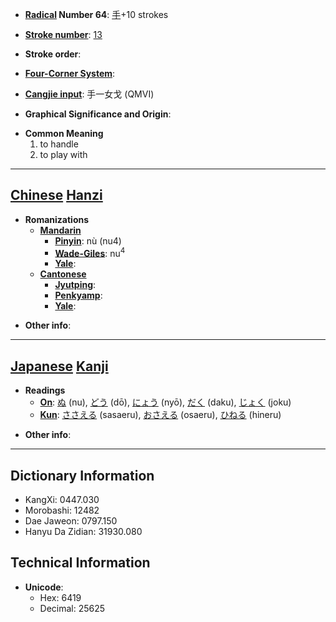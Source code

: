 * '''[[Wiktionary:Chinese radical index| Radical]] Number 64''': [[Wiktionary:Chinese radical index 手|手]]+10 strokes

* '''[[Wiktionary:Chinese total strokes index|Stroke number]]''': [[Wiktionary:Chinese total strokes index 13|13]]

* '''Stroke order''': 

* '''[[Wiktionary:Chinese four corner index|Four-Corner System]]''': 

* '''[[Wiktionary:Chinese Cangjie index|Cangjie input]]''': 手一女戈 (QMVI)

* '''Graphical Significance and Origin''': 

* '''Common Meaning'''
*#to handle
*# to play with


----

== [[Chinese]] [[Hanzi]] ==

* '''Romanizations'''
** '''[[Mandarin]]'''
*** '''[[Pinyin]]''': nù (nu4)
*** '''[[Wade-Giles]]''': nu<sup>4</sup>
*** '''[[Yale]]''': 
** '''[[Cantonese]]'''
*** '''[[Jyutping]]''':
*** '''[[Penkyamp]]''': 
*** '''[[Yale]]''': 

* '''Other info''': 

----

== [[Japanese]] [[Kanji]] ==

* '''Readings'''
** '''[[On]]''': [[ぬ]] (nu), [[どう]] (dō), [[にょう]] (nyō), [[だく]] (daku), [[じょく]] (joku)
** '''[[Kun]]''': [[ささえる]] (sasaeru), [[おさえる]] (osaeru), [[ひねる]] (hineru)

* '''Other info''':  

----

== Dictionary Information ==

* KangXi: 0447.030
* Morobashi: 12482
* Dae Jaweon: 0797.150
* Hanyu Da Zidian: 31930.080

== Technical Information ==

* '''Unicode''':
** Hex: 6419
** Decimal: 25625